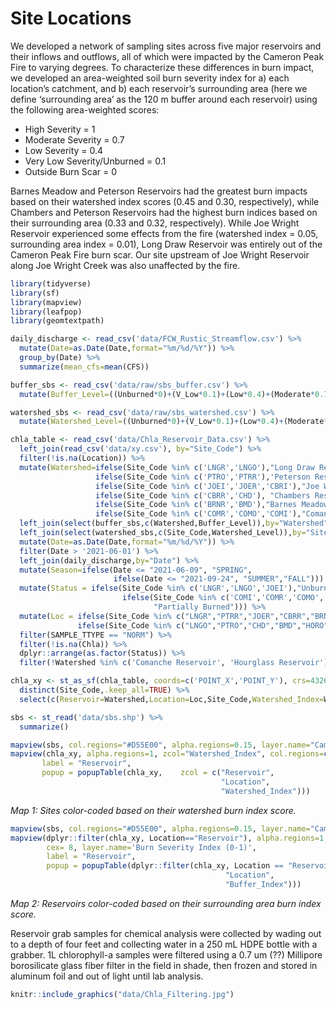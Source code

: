 # Site Locations

We developed a network of sampling sites across five major reservoirs and their inflows and outflows, all of which were impacted by the Cameron Peak Fire to varying degrees. To characterize these differences in burn impact, we developed an area-weighted soil burn severity index for a) each location's catchment, and b) each reservoir's surrounding area (here we define 'surrounding area' as the 120 m buffer around each reservoir) using the following area-weighted scores:

- High Severity = 1
- Moderate Severity = 0.7
- Low Severity = 0.4
- Very Low Severity/Unburned = 0.1
- Outside Burn Scar = 0

Barnes Meadow and Peterson Reservoirs had the greatest burn impacts based on their watershed index scores (0.45 and 0.30, respectively), while Chambers and Peterson Reservoirs had the highest burn indices based on their surrounding area (0.33 and 0.32, respectively). While Joe Wright Reservoir experienced some effects from the fire (watershed index = 0.05, surrounding area index = 0.01), Long Draw Reservoir was entirely out of the Cameron Peak Fire burn scar. Our site upstream of Joe Wright Reservoir along Joe Wright Creek was also unaffected by the fire.

```r
library(tidyverse)
library(sf)
library(mapview)
library(leafpop)
library(geomtextpath)

daily_discharge <- read_csv('data/FCW_Rustic_Streamflow.csv') %>%
  mutate(Date=as.Date(Date,format="%m/%d/%Y")) %>%
  group_by(Date) %>%
  summarize(mean_cfs=mean(CFS))

buffer_sbs <- read_csv('data/raw/sbs_buffer.csv') %>%
  mutate(Buffer_Level=((Unburned*0)+(V_Low*0.1)+(Low*0.4)+(Moderate*0.7)+(High*1))/(Unburned+V_Low+Low+Moderate+High))

watershed_sbs <- read_csv('data/raw/sbs_watershed.csv') %>%
  mutate(Watershed_Level=((Unburned*0)+(V_Low*0.1)+(Low*0.4)+(Moderate*0.7)+(High*1))/(Unburned+V_Low+Low+Moderate+High)) %>% rename(Site_Code=SITE_CODE)

chla_table <- read_csv('data/Chla_Reservoir_Data.csv') %>%
  left_join(read_csv('data/xy.csv'), by="Site_Code") %>%
  filter(!is.na(Location)) %>%
  mutate(Watershed=ifelse(Site_Code %in% c('LNGR','LNGO'),"Long Draw Reservoir",
                   ifelse(Site_Code %in% c('PTRO','PTRR'),'Peterson Reservoir',
                   ifelse(Site_Code %in% c('JOEI','JOER','CBRI'),"Joe Wright Reservoir",
                   ifelse(Site_Code %in% c('CBRR','CHD'), "Chambers Reservoir",
                   ifelse(Site_Code %in% c('BRNR','BMD'),"Barnes Meadow Reservoir",
                   ifelse(Site_Code %in% c('COMR','COMO','COMI'),"Comanche Reservoir","Hourglass Reservoir"))))))) %>%
  left_join(select(buffer_sbs,c(Watershed,Buffer_Level)),by="Watershed") %>%
  left_join(select(watershed_sbs,c(Site_Code,Watershed_Level)),by="Site_Code") %>%
  mutate(Date=as.Date(Date,format="%m/%d/%Y")) %>%
  filter(Date > '2021-06-01') %>%
  left_join(daily_discharge,by="Date") %>%
  mutate(Season=ifelse(Date <= "2021-06-09", "SPRING",
                       ifelse(Date <= "2021-09-24", "SUMMER","FALL"))) %>%
  mutate(Status = ifelse(Site_Code %in% c('LNGR','LNGO','JOEI'),"Unburned",
                         ifelse(Site_Code %in% c('COMI','COMR','COMO','HORI','HORR','HORO','PTRR','PTRO','CBRR','CHD','BRNR','BMD'), "Burned",
                                "Partially Burned"))) %>%
  mutate(Loc = ifelse(Site_Code %in% c("LNGR","PTRR","JOER","CBRR","BRNR","COMR","HORR"),"Reservoir",
               ifelse(Site_Code %in% c("LNGO","PTRO","CHD","BMD","HORO","COMO","CBRI"),"Outflow","Inflow"))) %>%
  filter(SAMPLE_TTYPE == "NORM") %>%
  filter(!is.na(Chla)) %>%
  dplyr::arrange(as.factor(Status)) %>%
  filter(!Watershed %in% c('Comanche Reservoir', 'Hourglass Reservoir'))

chla_xy <- st_as_sf(chla_table, coords=c('POINT_X','POINT_Y'), crs=4326) %>%
  distinct(Site_Code,.keep_all=TRUE) %>%
  select(c(Reservoir=Watershed,Location=Loc,Site_Code,Watershed_Index=Watershed_Level,Buffer_Index=Buffer_Level))

sbs <- st_read('data/sbs.shp') %>%
  summarize()

```

```r
mapview(sbs, col.regions="#D55E00", alpha.regions=0.15, layer.name="Cameron Peak Fire Boundary", popup=F, label=F) +
mapview(chla_xy, alpha.regions=1, zcol="Watershed_Index", col.regions=c("#56B4E9","#F0E442","#D55E00"), cex= 8, layer.name='Burn Severity Index (0-1)',
       label = "Reservoir",
       popup = popupTable(chla_xy,    zcol = c("Reservoir",
                                               "Location",
                                               "Watershed_Index")))
```
*Map 1: Sites color-coded based on their watershed burn index score.*

```r
mapview(sbs, col.regions="#D55E00", alpha.regions=0.15, layer.name="Cameron Peak Fire Boundary", popup=F, label=F) +
mapview(dplyr::filter(chla_xy, Location=="Reservoir"), alpha.regions=1, zcol="Buffer_Index", col.regions=c("#56B4E9","#F0E442","#D55E00"),
        cex= 8, layer.name='Burn Severity Index (0-1)',
        label = "Reservoir",
        popup = popupTable(dplyr::filter(chla_xy, Location == "Reservoir"),  zcol = c("Reservoir",
                                                "Location",
                                                "Buffer_Index")))
```
*Map 2: Reservoirs color-coded based on their surrounding area burn index score.*

Reservoir grab samples for chemical analysis were collected by wading out to a depth of four feet and collecting water in a 250 mL HDPE bottle with a grabber. 1L chlorophyll-a samples were filtered using a 0.7 um (??) Millipore borosilicate glass fiber filter in the field in shade, then frozen and stored in aluminum foil and out of light until lab analysis.

```r
knitr::include_graphics("data/Chla_Filtering.jpg")
```
